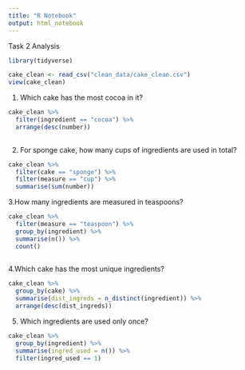 ```yaml
---
title: "R Notebook"
output: html_notebook
---
```

Task 2 Analysis 

```r
library(tidyverse)
```

```r

cake_clean <- read_csv("clean_data/cake_clean.csv")
view(cake_clean)


```

1. Which cake has the most cocoa in it? 
```r
cake_clean %>% 
  filter(ingredient == "cocoa") %>% 
  arrange(desc(number))
  
```

2. For sponge cake, how many cups of ingredients are used in total?
```r
cake_clean %>% 
  filter(cake == "sponge") %>% 
  filter(measure == "cup") %>%
  summarise(sum(number))
```

3.How many ingredients are measured in teaspoons?
```r

cake_clean %>% 
  filter(measure == "teaspoon") %>% 
  group_by(ingredient) %>% 
  summarise(n()) %>% 
  count()
  

```


4.Which cake has the most unique ingredients?
```r

cake_clean %>% 
  group_by(cake) %>% 
  summarise(dist_ingreds = n_distinct(ingredient)) %>% 
  arrange(desc(dist_ingreds))

```
5. Which ingredients are used only once?
```r

cake_clean %>% 
  group_by(ingredient) %>% 
  summarise(ingred_used = n()) %>%
  filter(ingred_used == 1)
  
```


